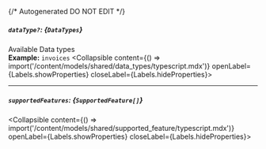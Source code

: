{/* Autogenerated DO NOT EDIT  */}

##### `dataType?`: *{`DataTypes`}*
Available Data types
<br/>
**Example:** `invoices`
<Collapsible content={() => import('/content/models/shared/data_types/typescript.mdx')} openLabel={Labels.showProperties} closeLabel={Labels.hideProperties}>
</Collapsible>

---
##### `supportedFeatures`: *{`SupportedFeature[]`}*
<Collapsible content={() => import('/content/models/shared/supported_feature/typescript.mdx')} openLabel={Labels.showProperties} closeLabel={Labels.hideProperties}>
</Collapsible>


